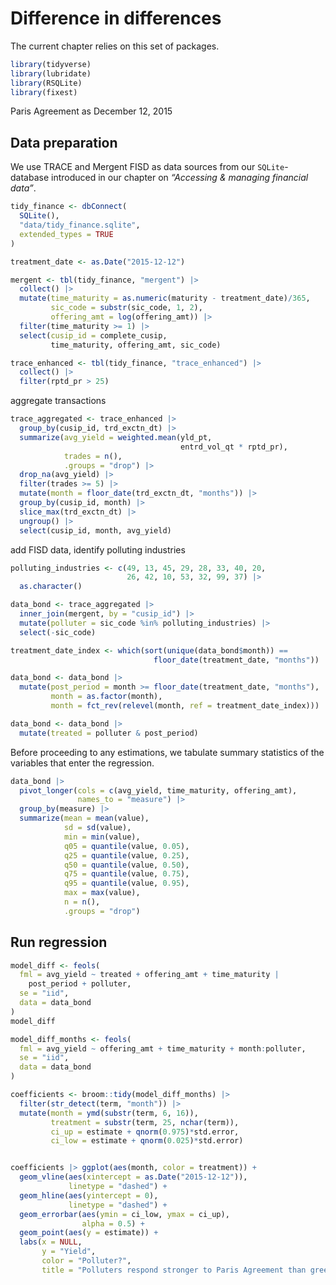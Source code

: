 # Difference in differences

The current chapter relies on this set of packages. 
```r
library(tidyverse)
library(lubridate)
library(RSQLite)
library(fixest)
```

Paris Agreement as December 12, 2015

## Data preparation

We use TRACE and Mergent FISD as data sources from our `SQLite`-database introduced in our chapter on *"Accessing & managing financial data"*. \index{Data!CRSP}\index{Data!Compustat}

```r
tidy_finance <- dbConnect(
  SQLite(), 
  "data/tidy_finance.sqlite",
  extended_types = TRUE
)

treatment_date <- as.Date("2015-12-12")

mergent <- tbl(tidy_finance, "mergent") |> 
  collect() |> 
  mutate(time_maturity = as.numeric(maturity - treatment_date)/365,
         sic_code = substr(sic_code, 1, 2),
         offering_amt = log(offering_amt)) |> 
  filter(time_maturity >= 1) |> 
  select(cusip_id = complete_cusip, 
         time_maturity, offering_amt, sic_code)

trace_enhanced <- tbl(tidy_finance, "trace_enhanced") |>
  collect() |> 
  filter(rptd_pr > 25)
```

aggregate transactions

```r
trace_aggregated <- trace_enhanced |> 
  group_by(cusip_id, trd_exctn_dt) |> 
  summarize(avg_yield = weighted.mean(yld_pt, 
                                      entrd_vol_qt * rptd_pr),
            trades = n(), 
            .groups = "drop") |> 
  drop_na(avg_yield) |> 
  filter(trades >= 5) |> 
  mutate(month = floor_date(trd_exctn_dt, "months")) |> 
  group_by(cusip_id, month) |> 
  slice_max(trd_exctn_dt) |> 
  ungroup() |> 
  select(cusip_id, month, avg_yield)
```

add FISD data, identify polluting industries

```r
polluting_industries <- c(49, 13, 45, 29, 28, 33, 40, 20, 
                          26, 42, 10, 53, 32, 99, 37) |> 
  as.character()

data_bond <- trace_aggregated |> 
  inner_join(mergent, by = "cusip_id") |> 
  mutate(polluter = sic_code %in% polluting_industries) |> 
  select(-sic_code)
```


```r
treatment_date_index <- which(sort(unique(data_bond$month)) ==
                                floor_date(treatment_date, "months"))

data_bond <- data_bond |> 
  mutate(post_period = month >= floor_date(treatment_date, "months"),
         month = as.factor(month),
         month = fct_rev(relevel(month, ref = treatment_date_index)))
```

```r
data_bond <- data_bond |> 
  mutate(treated = polluter & post_period)
```


Before proceeding to any estimations, we tabulate summary statistics of the variables that enter the regression.\index{Summary statistics}

```r
data_bond |>
  pivot_longer(cols = c(avg_yield, time_maturity, offering_amt), 
               names_to = "measure") |> 
  group_by(measure) |>
  summarize(mean = mean(value),
            sd = sd(value),
            min = min(value),
            q05 = quantile(value, 0.05),
            q25 = quantile(value, 0.25),
            q50 = quantile(value, 0.50),
            q75 = quantile(value, 0.75),
            q95 = quantile(value, 0.95),
            max = max(value),
            n = n(),
            .groups = "drop")
```

## Run regression

```r
model_diff <- feols(
  fml = avg_yield ~ treated + offering_amt + time_maturity | 
    post_period + polluter,
  se = "iid",
  data = data_bond
)
model_diff
```

```r
model_diff_months <- feols(
  fml = avg_yield ~ offering_amt + time_maturity + month:polluter,
  se = "iid",
  data = data_bond
)

coefficients <- broom::tidy(model_diff_months) |> 
  filter(str_detect(term, "month")) |> 
  mutate(month = ymd(substr(term, 6, 16)),
         treatment = substr(term, 25, nchar(term)),
         ci_up = estimate + qnorm(0.975)*std.error,
         ci_low = estimate + qnorm(0.025)*std.error)


coefficients |> ggplot(aes(month, color = treatment)) +
  geom_vline(aes(xintercept = as.Date("2015-12-12")),
             linetype = "dashed") +
  geom_hline(aes(yintercept = 0),
             linetype = "dashed") +
  geom_errorbar(aes(ymin = ci_low, ymax = ci_up),
                alpha = 0.5) +
  geom_point(aes(y = estimate)) +
  labs(x = NULL,
       y = "Yield",
       color = "Polluter?",
       title = "Polluters respond stronger to Paris Agreement than green firms")
```

